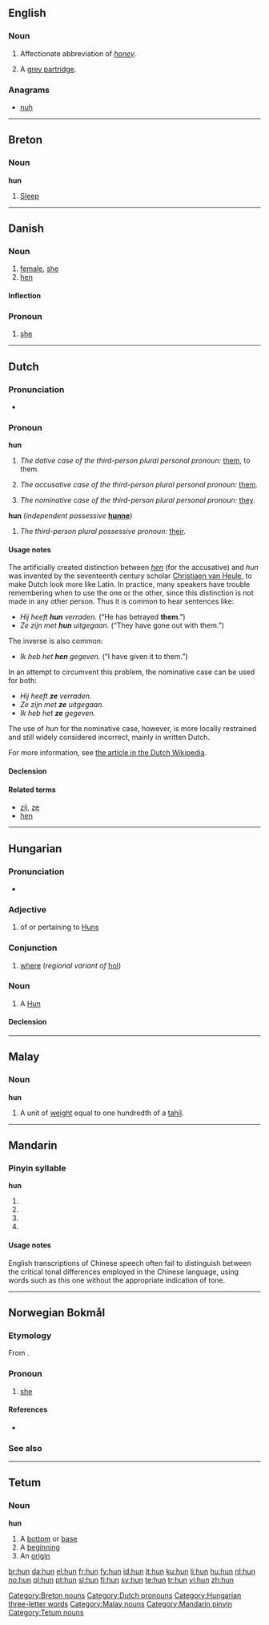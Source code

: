 {{also|Appendix:Variations of "hun"}}
==English==

===Noun===
{{en-noun|-}}

# {{slang}} Affectionate abbreviation of ''[[honey]]''.
# A [[grey partridge]].

===Anagrams===
* [[nuh#English|nuh]]

----

==Breton==

===Noun===
'''hun'''

# [[sleep|Sleep]]

[[Category:Breton nouns]]

----

==Danish==

===Noun===
{{da-noun|stem=hunn|en|er}}

# [[female]], [[she]]
# [[hen]] {{italbrac|female bird}}

====Inflection====
{{da-noun-infl|stem=hunn|en|er}}

===Pronoun===
{{infl|da|pronoun|objective case|hende|possesive|hendes}}

# {{personal}} [[she]]

----

==Dutch==

===Pronunciation===
* {{audio|Nl-hun.ogg|audio}}

===Pronoun===
'''hun''' {{context|personal}}

# ''The dative case of the third-person plural personal pronoun:'' [[them]], to them.
# {{context|proscribed|lang=nl}} ''The accusative case of the third-person plural personal pronoun:'' [[them]].
# {{context|proscribed|dialectical|lang=nl}} ''The nominative case of the third-person plural personal pronoun:'' [[they]].

'''hun''' {{context|dependent possessive}} (''independent possessive'' '''[[hunne]]''')
# ''The third-person plural possessive pronoun:'' [[their]].

====Usage notes====
The artificially created distinction between ''[[hen]]'' (for the accusative) and ''hun'' was invented by the seventeenth century scholar [[w:Christiaen van Heule|Christiaen van Heule]], to make Dutch look more like Latin. In practice, many speakers have trouble remembering when to use the one or the other, since this distinction is not made in any other person. Thus it is common to hear sentences like:
* ''Hij heeft '''hun''' verraden.'' (“He has betrayed '''them'''.”)
* ''Ze zijn met '''hun''' uitgegaan.'' (“They have gone out with them.”)

The inverse is also common:
* ''Ik heb het '''hen''' gegeven.'' (“I have given it to them.”)

In an attempt to circumvent this problem, the nominative case can be used for both:
* ''Hij heeft '''ze''' verraden.''
* ''Ze zijn met '''ze''' uitgegaan.''
* ''Ik heb het '''ze''' gegeven.''

The use of ''hun'' for the nominative case, however, is more locally restrained and still widely considered incorrect, mainly in written Dutch.

For more information, see [[w:nl:Hen of hun|the article in the Dutch Wikipedia]].

====Declension====
{{nl-decl-personal pronouns}}

====Related terms====
* [[zij]], [[ze]]
* [[hen]]

[[Category:Dutch pronouns]]

----

==Hungarian==

===Pronunciation===
* {{IPA|/ˈhun/|lang=hu}}

===Adjective===
{{hu-adj|-}}

# of or pertaining to [[Hun]]s

===Conjunction===
{{infl|hu|conjunction}}

# {{regional|lang=hu}} [[where]] (''regional variant of'' [[hol]])

===Noun===
{{hu-noun|ok}}

# A [[Hun]]

====Declension====
{{hu-decl-ok|hu|n}}{{hu-pos-otok|hun|j|jai}}

[[Category:Hungarian three-letter words]]

----

==Malay==

===Noun===
'''hun'''

# A unit of [[weight]] equal to one hundredth of a [[tahil]].

[[Category:Malay nouns]]

----

==Mandarin==

===Pinyin syllable===
'''hun'''

# {{nonstandard spelling of|lang=cmn|sc=Latn|[[hūn]]}}
# {{nonstandard spelling of|lang=cmn|sc=Latn|[[hún]]}}
# {{nonstandard spelling of|lang=cmn|sc=Latn|[[hǔn]]}}
# {{nonstandard spelling of|lang=cmn|sc=Latn|[[hùn]]}}

====Usage notes====
English transcriptions of Chinese speech often fail to distinguish between the critical tonal differences employed in the Chinese language, using words such as this one without the appropriate indication of tone.

[[Category:Mandarin pinyin]]

----

==Norwegian Bokmål==

===Etymology===
From {{etyl|non|nb}} {{term|hon|lang=non}}.

===Pronoun===
{{infl|no|pronoun|accusative|henne|genitive|hennes}}

# [[she]]

====References====
* {{R:Dokumentasjonsprosjektet|lang=nb}}

===See also===
{{nb-pers-pron}}

----

==Tetum==

===Noun===
'''hun'''

# A [[bottom]] or [[base]]
# A [[beginning]]
# An [[origin]]

[[Category:Tetum nouns]]

[[br:hun]]
[[da:hun]]
[[el:hun]]
[[fr:hun]]
[[fy:hun]]
[[id:hun]]
[[it:hun]]
[[ku:hun]]
[[li:hun]]
[[hu:hun]]
[[nl:hun]]
[[no:hun]]
[[pl:hun]]
[[pt:hun]]
[[sl:hun]]
[[fi:hun]]
[[sv:hun]]
[[te:hun]]
[[tr:hun]]
[[vi:hun]]
[[zh:hun]]